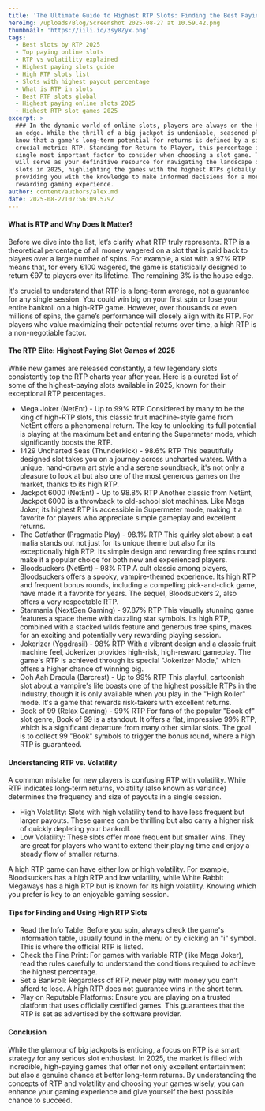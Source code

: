 ```yaml
---
title: 'The Ultimate Guide to Highest RTP Slots: Finding the Best Paying Games in 2025'
heroImg: /uploads/Blog/Screenshot 2025-08-27 at 10.59.42.png
thumbnail: 'https://iili.io/3sy8Zyx.png'
tags:
  - Best slots by RTP 2025
  - Top paying online slots
  - RTP vs volatility explained
  - Highest paying slots guide
  - High RTP slots list
  - Slots with highest payout percentage
  - What is RTP in slots
  - Best RTP slots global
  - Highest paying online slots 2025
  - Highest RTP slot games 2025
excerpt: >
  ### In the dynamic world of online slots, players are always on the hunt for
  an edge. While the thrill of a big jackpot is undeniable, seasoned players
  know that a game's long-term potential for returns is defined by a single,
  crucial metric: RTP. Standing for Return to Player, this percentage is the
  single most important factor to consider when choosing a slot game. This guide
  will serve as your definitive resource for navigating the landscape of online
  slots in 2025, highlighting the games with the highest RTPs globally and
  providing you with the knowledge to make informed decisions for a more
  rewarding gaming experience.
author: content/authors/alex.md
date: 2025-08-27T07:56:09.579Z
---
```


#### What is RTP and Why Does It Matter?

Before we dive into the list, let’s clarify what RTP truly represents. RTP is a theoretical percentage of all money wagered on a slot that is paid back to players over a large number of spins. For example, a slot with a 97% RTP means that, for every €100 wagered, the game is statistically designed to return €97 to players over its lifetime. The remaining 3% is the house edge.

It's crucial to understand that RTP is a long-term average, not a guarantee for any single session. You could win big on your first spin or lose your entire bankroll on a high-RTP game. However, over thousands or even millions of spins, the game’s performance will closely align with its RTP. For players who value maximizing their potential returns over time, a high RTP is a non-negotiable factor.

#### The RTP Elite: Highest Paying Slot Games of 2025

While new games are released constantly, a few legendary slots consistently top the RTP charts year after year. Here is a curated list of some of the highest-paying slots available in 2025, known for their exceptional RTP percentages.

* Mega Joker (NetEnt) - Up to 99% RTP Considered by many to be the king of high-RTP slots, this classic fruit machine-style game from NetEnt offers a phenomenal return. The key to unlocking its full potential is playing at the maximum bet and entering the Supermeter mode, which significantly boosts the RTP.
* 1429 Uncharted Seas (Thunderkick) - 98.6% RTP This beautifully designed slot takes you on a journey across uncharted waters. With a unique, hand-drawn art style and a serene soundtrack, it's not only a pleasure to look at but also one of the most generous games on the market, thanks to its high RTP.
* Jackpot 6000 (NetEnt) - Up to 98.8% RTP Another classic from NetEnt, Jackpot 6000 is a throwback to old-school slot machines. Like Mega Joker, its highest RTP is accessible in Supermeter mode, making it a favorite for players who appreciate simple gameplay and excellent returns.
* The Catfather (Pragmatic Play) - 98.1% RTP This quirky slot about a cat mafia stands out not just for its unique theme but also for its exceptionally high RTP. Its simple design and rewarding free spins round make it a popular choice for both new and experienced players.
* Bloodsuckers (NetEnt) - 98% RTP A cult classic among players, Bloodsuckers offers a spooky, vampire-themed experience. Its high RTP and frequent bonus rounds, including a compelling pick-and-click game, have made it a favorite for years. The sequel, Bloodsuckers 2, also offers a very respectable RTP.
* Starmania (NextGen Gaming) - 97.87% RTP This visually stunning game features a space theme with dazzling star symbols. Its high RTP, combined with a stacked wilds feature and generous free spins, makes for an exciting and potentially very rewarding playing session.
* Jokerizer (Yggdrasil) - 98% RTP With a vibrant design and a classic fruit machine feel, Jokerizer provides high-risk, high-reward gameplay. The game's RTP is achieved through its special "Jokerizer Mode," which offers a higher chance of winning big.
* Ooh Aah Dracula (Barcrest) - Up to 99% RTP This playful, cartoonish slot about a vampire's life boasts one of the highest possible RTPs in the industry, though it is only available when you play in the "High Roller" mode. It's a game that rewards risk-takers with excellent returns.
* Book of 99 (Relax Gaming) - 99% RTP For fans of the popular "Book of" slot genre, Book of 99 is a standout. It offers a flat, impressive 99% RTP, which is a significant departure from many other similar slots. The goal is to collect 99 "Book" symbols to trigger the bonus round, where a high RTP is guaranteed.

#### Understanding RTP vs. Volatility

A common mistake for new players is confusing RTP with volatility. While RTP indicates long-term returns, volatility (also known as variance) determines the frequency and size of payouts in a single session.

* High Volatility: Slots with high volatility tend to have less frequent but larger payouts. These games can be thrilling but also carry a higher risk of quickly depleting your bankroll.
* Low Volatility: These slots offer more frequent but smaller wins. They are great for players who want to extend their playing time and enjoy a steady flow of smaller returns.

A high RTP game can have either low or high volatility. For example, Bloodsuckers has a high RTP and low volatility, while White Rabbit Megaways has a high RTP but is known for its high volatility. Knowing which you prefer is key to an enjoyable gaming session.

#### Tips for Finding and Using High RTP Slots

* Read the Info Table: Before you spin, always check the game's information table, usually found in the menu or by clicking an "i" symbol. This is where the official RTP is listed.
* Check the Fine Print: For games with variable RTP (like Mega Joker), read the rules carefully to understand the conditions required to achieve the highest percentage.
* Set a Bankroll: Regardless of RTP, never play with money you can't afford to lose. A high RTP does not guarantee wins in the short term.
* Play on Reputable Platforms: Ensure you are playing on a trusted platform that uses officially certified games. This guarantees that the RTP is set as advertised by the software provider.

#### Conclusion

While the glamour of big jackpots is enticing, a focus on RTP is a smart strategy for any serious slot enthusiast. In 2025, the market is filled with incredible, high-paying games that offer not only excellent entertainment but also a genuine chance at better long-term returns. By understanding the concepts of RTP and volatility and choosing your games wisely, you can enhance your gaming experience and give yourself the best possible chance to succeed.
